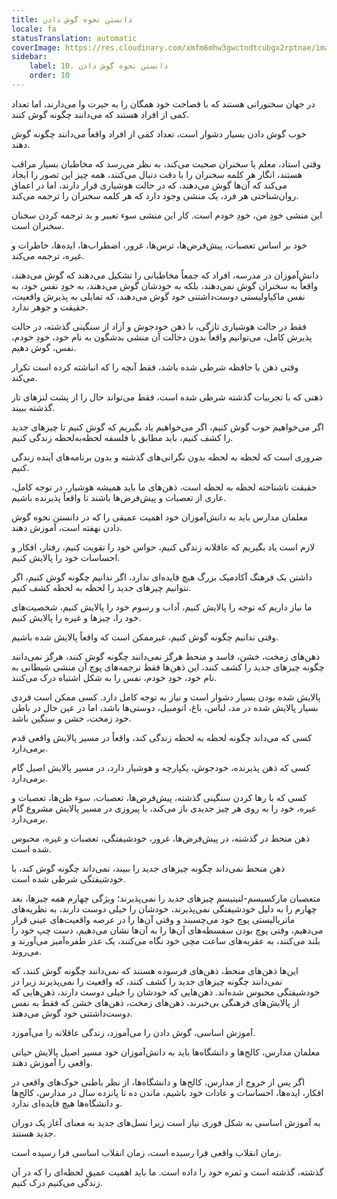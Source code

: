 ```yaml
---
title: دانستن نحوه گوش دادن
locale: fa
statusTranslation: automatic
coverImage: https://res.cloudinary.com/xmfm6mhw3gwctndtcubgx2rptnae/image/upload/v1740337243/small_cover_educacion_fundamental_a051170f1c.webp
sidebar:
    label: 10. دانستن نحوه گوش دادن
    order: 10
---
```

در جهان سخنورانی هستند که با فصاحت خود همگان را به حیرت وا می‌دارند، اما تعداد کمی از افراد هستند که می‌دانند چگونه گوش کنند.

خوب گوش دادن بسیار دشوار است، تعداد کمی از افراد واقعاً می‌دانند چگونه گوش دهند.

وقتی استاد، معلم یا سخنران صحبت می‌کند، به نظر می‌رسد که مخاطبان بسیار مراقب هستند، انگار هر کلمه سخنران را با دقت دنبال می‌کنند، همه چیز این تصور را ایجاد می‌کند که آن‌ها گوش می‌دهند، که در حالت هوشیاری قرار دارند، اما در اعماق روان‌شناختی هر فرد، یک منشی وجود دارد که هر کلمه سخنران را ترجمه می‌کند.

این منشی خودِ من، خودِ خودم است. کار این منشی سوء تعبیر و بد ترجمه کردن سخنان سخنران است.

خود بر اساس تعصبات، پیش‌فرض‌ها، ترس‌ها، غرور، اضطراب‌ها، ایده‌ها، خاطرات و غیره، ترجمه می‌کند.

دانش‌آموزان در مدرسه، افراد که جمعاً مخاطبانی را تشکیل می‌دهند که گوش می‌دهند، واقعاً به سخنران گوش نمی‌دهند، بلکه به خودشان گوش می‌دهند، به خودِ نفس خود، به نفس ماکیاولیستی دوست‌داشتنی خود گوش می‌دهند، که تمایلی به پذیرش واقعیت، حقیقت و جوهر ندارد.

فقط در حالت هوشیاری تازگی، با ذهن خودجوش و آزاد از سنگینی گذشته، در حالت پذیرش کامل، می‌توانیم واقعاً بدون دخالت آن منشی بدشگون به نام خود، خودِ خودم، نفس، گوش دهیم.

وقتی ذهن با حافظه شرطی شده باشد، فقط آنچه را که انباشته کرده است تکرار می‌کند.

ذهنی که با تجربیات گذشته شرطی شده است، فقط می‌تواند حال را از پشت لنزهای تار گذشته ببیند.

اگر می‌خواهیم خوب گوش کنیم، اگر می‌خواهیم یاد بگیریم که گوش کنیم تا چیزهای جدید را کشف کنیم، باید مطابق با فلسفه لحظه‌به‌لحظه زندگی کنیم.

ضروری است که لحظه به لحظه بدون نگرانی‌های گذشته و بدون برنامه‌های آینده زندگی کنیم.

حقیقت ناشناخته لحظه به لحظه است، ذهن‌های ما باید همیشه هوشیار، در توجه کامل، عاری از تعصبات و پیش‌فرض‌ها باشند تا واقعاً پذیرنده باشیم.

معلمان مدارس باید به دانش‌آموزان خود اهمیت عمیقی را که در دانستن نحوه گوش دادن نهفته است، آموزش دهند.

لازم است یاد بگیریم که عاقلانه زندگی کنیم، حواس خود را تقویت کنیم، رفتار، افکار و احساسات خود را پالایش کنیم.

داشتن یک فرهنگ آکادمیک بزرگ هیچ فایده‌ای ندارد، اگر ندانیم چگونه گوش کنیم، اگر نتوانیم چیزهای جدید را لحظه به لحظه کشف کنیم.

ما نیاز داریم که توجه را پالایش کنیم، آداب و رسوم خود را پالایش کنیم، شخصیت‌های خود را، چیزها و غیره را پالایش کنیم.

وقتی ندانیم چگونه گوش کنیم، غیرممکن است که واقعاً پالایش شده باشیم.

ذهن‌های زمخت، خشن، فاسد و منحط هرگز نمی‌دانند چگونه گوش کنند، هرگز نمی‌دانند چگونه چیزهای جدید را کشف کنند، این ذهن‌ها فقط ترجمه‌های پوچ آن منشی شیطانی به نام خود، خودِ خودم، نفس را به شکل اشتباه درک می‌کنند.

پالایش شده بودن بسیار دشوار است و نیاز به توجه کامل دارد. کسی ممکن است فردی بسیار پالایش شده در مد، لباس، باغ، اتومبیل، دوستی‌ها باشد، اما در عین حال در باطن خود زمخت، خشن و سنگین باشد.

کسی که می‌داند چگونه لحظه به لحظه زندگی کند، واقعاً در مسیر پالایش واقعی قدم برمی‌دارد.

کسی که ذهن پذیرنده، خودجوش، یکپارچه و هوشیار دارد، در مسیر پالایش اصیل گام برمی‌دارد.

کسی که با رها کردن سنگینی گذشته، پیش‌فرض‌ها، تعصبات، سوء ظن‌ها، تعصبات و غیره، خود را به روی هر چیز جدیدی باز می‌کند، با پیروزی در مسیر پالایش مشروع گام برمی‌دارد.

ذهن منحط در گذشته، در پیش‌فرض‌ها، غرور، خودشیفتگی، تعصبات و غیره، محبوس شده است.

ذهن منحط نمی‌داند چگونه چیزهای جدید را ببیند، نمی‌داند چگونه گوش کند، با خودشیفتگی شرطی شده است.

متعصبان مارکسیسم-لنینیسم چیزهای جدید را نمی‌پذیرند؛ ویژگی چهارم همه چیزها، بعد چهارم را به دلیل خودشیفتگی نمی‌پذیرند، خودشان را خیلی دوست دارند، به نظریه‌های ماتریالیستی پوچ خود می‌چسبند و وقتی آن‌ها را در عرصه واقعیت‌های عینی قرار می‌دهیم، وقتی پوچ بودن سفسطه‌های آن‌ها را به آن‌ها نشان می‌دهیم، دست چپ خود را بلند می‌کنند، به عقربه‌های ساعت مچی خود نگاه می‌کنند، یک عذر طفره‌آمیز می‌آورند و می‌روند.

این‌ها ذهن‌های منحط، ذهن‌های فرسوده هستند که نمی‌دانند چگونه گوش کنند، که نمی‌دانند چگونه چیزهای جدید را کشف کنند، که واقعیت را نمی‌پذیرند زیرا در خودشیفتگی محبوس شده‌اند. ذهن‌هایی که خودشان را خیلی دوست دارند، ذهن‌هایی که از پالایش‌های فرهنگی بی‌خبرند، ذهن‌های زمخت، ذهن‌های خشن که فقط به نفس دوست‌داشتنی خود گوش می‌دهند.

آموزش اساسی، گوش دادن را می‌آموزد، زندگی عاقلانه را می‌آموزد.

معلمان مدارس، کالج‌ها و دانشگاه‌ها باید به دانش‌آموزان خود مسیر اصیل پالایش حیاتی واقعی را آموزش دهند.

اگر پس از خروج از مدارس، کالج‌ها و دانشگاه‌ها، از نظر باطنی خوک‌های واقعی در افکار، ایده‌ها، احساسات و عادات خود باشیم، ماندن ده تا پانزده سال در مدارس، کالج‌ها و دانشگاه‌ها هیچ فایده‌ای ندارد.

به آموزش اساسی به شکل فوری نیاز است زیرا نسل‌های جدید به معنای آغاز یک دوران جدید هستند.

زمان انقلاب واقعی فرا رسیده است، زمان انقلاب اساسی فرا رسیده است.

گذشته، گذشته است و ثمره خود را داده است. ما باید اهمیت عمیق لحظه‌ای را که در آن زندگی می‌کنیم درک کنیم.

